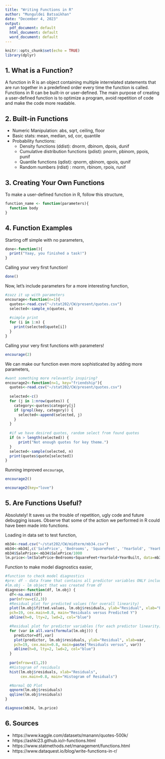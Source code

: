 ```yaml
---
title: "Writing Functions in R"
author: "Munguldei Batsaikhan"
date: "December 4, 2023"
output:
  pdf_document: default
  html_document: default
  word_document: default
---
```


```r
knitr::opts_chunk$set(echo = TRUE)
library(dplyr)
```

## 1. What is a Function?

A function in R is an object containing multiple interrelated statements that are run together in a predefined order every time the function is called. Functions in R can be built-in or user-defined. The main purpose of creating a user-defined function is to optimize a program, avoid repetition of code and make the code more readable.

## 2. Built-in Functions

* Numeric Manipulation: abs, sqrt, ceiling, floor
* Basic stats: mean, median, sd, cor, quantile
* Probability functions:
  * Density functions (ddist): dnorm, dbinom, dpois, dunif
  * Cumulative distribution functions (pdist): pnorm, pbinom, ppois, punif
  * Quantile functions (qdist): qnorm, qbinom, qpois, qunif
  * Random numbers (rdist) : rnorm, rbinom, rpois, runif

## 3. Creating Your Own Functions

To make a user-defined function in R, follow this structure,

```r
function_name <- function(parameters){
  function body 
}
```


## 4. Function Examples

Starting off simple with no parameters,
```r
done<-function(){
  print("Yaay, you finished a task!")
}
```
 
Calling your very first function!
```r
done()
```


Now, let's include parameters for a more interesting function,
```r
#zazz it up with parameters
encourage<-function(n=1){
  quotes<-read.csv("~/stat202/CW/present/quotes.csv")
  selected<-sample_n(quotes, n)
  
  #simple print
  for (i in 1:n) {
    print(selected$quote[i])
  }
}
```

Calling your very first functions with parameters!
```r
encourage(2)
```

We can make our function even more sophisticated by adding more parameters,
```r
#want something more relevantly inspiring?
encourage2<-function(n=1, key="friendship"){
  quotes<-read.csv("~/stat202/CW/present/quotes.csv")
  
  selected<-c()
  for (j in 1:nrow(quotes)) {
    category<-quotes$category[j]
    if (grepl(key, category)) {
      selected<-append(selected, j)
    }
  }
  
  #if we have desired quotes, random select from found quotes
  if (n > length(selected)) {
      print("Not enough quotes for key theme.")
  }
  selected<-sample(selected, n)
  print(quotes$quote[selected])
}
```

Running improved `encourage`,
```r
encourage2()
```

```r
encourage2(key="love")
```


## 5. Are Functions Useful?

Absolutely! It saves us the trouble of repetition, ugly code and future debugging issues. Observe that some of the action we performed in R could have been made into functions.

Loading in data set to test function,
```r
mb34<-read.csv("~/stat202/CW/midterm/mb34.csv")
mb34<-mb34[,c('SalePrice', 'Bedrooms', 'SquareFeet', 'YearSold', 'YearBuilt')]
mb34$SalePrice<-mb34$SalePrice/1000
lm.price<-lm(SalePrice~Bedrooms+SquareFeet+YearSold+YearBuilt, data=mb34)

```

Function to make model diagnostics easier,
```r
#function to check model diagnostics
#pre: df - data frame that contains all predictor variables ONLY included in the lm.obj,
#lm.obj - lm object that was created from df
diagnose<-function(df, lm.obj) {
  df<-na.omit(df)
  par(mfrow=c(2,3))
  #Residual plot for predicted values (for overall linearity)
  plot(lm.obj$fitted.values, lm.obj$residuals, ylab="Residual", xlab="Predicted",
  pch=19, cex.main=0.8, main="Residuals versus Predicted Y")
  abline(h=0, lty=2, lwd=2, col="blue")

  #Residual plot for predictor variables (for each predictor linearity)
  for (var in all.vars(formula(lm.obj))) {
    predictor=df[,var]
    plot(predictor, lm.obj$residuals, ylab="Residual", xlab=var,
    pch=19, cex.main=0.8, main=paste("Residuals versus", var))
    abline(h=0, lty=2, lwd=2, col="blue")
  }
  
  par(mfrow=c(1,2))
  #Histogram of residuals
  hist(lm.obj$residuals, xlab="Residuals", 
       cex.main=0.8, main="Histogram of Residuals")

  #Normal QQ Plot
  qqnorm(lm.obj$residuals)
  qqline(lm.obj$residuals)
}
```

```r
diagnose(mb34, lm.price)
```

## 6. Sources
* https://www.kaggle.com/datasets/manann/quotes-500k/
* https://ashki23.github.io/r-functions.html
* https://www.statmethods.net/management/functions.html
* https://www.dataquest.io/blog/write-functions-in-r/
